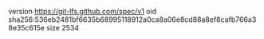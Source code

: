 version https://git-lfs.github.com/spec/v1
oid sha256:536eb2481bf6635b68995118912a0ca8a06e8cd88a8ef8cafb766a38e35c615e
size 2534
